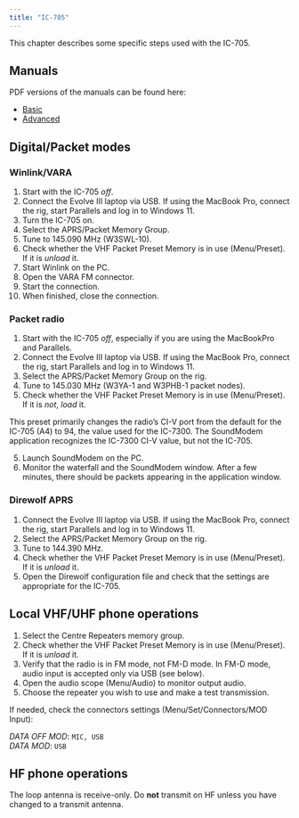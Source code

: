 ```yaml
---
title: "IC-705"
---
```


This chapter describes some specific steps used with the IC-705.

## Manuals

PDF versions of the manuals can be found here:

- [Basic](IC-705_ENG_Basic_6.pdf)
- [Advanced](IC-705_ENG_Advanced_3.pdf)

## Digital/Packet modes

### Winlink/VARA

1. Start with the IC-705 *off*.
1. Connect the Evolve III laptop via USB. If using the MacBook Pro, connect the rig, start Parallels and log in to Windows 11.
2. Turn the IC-705 on.
2. Select the APRS/Packet Memory Group.
3. Tune to 145.090 MHz (W3SWL-10).
4. Check whether the VHF Packet Preset Memory is in use (Menu/Preset). If it is *unload* it.
5. Start Winlink on the PC.
6. Open the VARA FM connector.
7. Start the connection.
8. When finished, close the connection.

### Packet radio

1. Start with the IC-705 *off*, especially if you are using the MacBookPro and Parallels.
1. Connect the Evolve III laptop via USB. If using the MacBook Pro, connect the rig, start Parallels and log in to Windows 11.
2. Select the APRS/Packet Memory Group on the rig.
3. Tune to 145.030 MHz (W3YA-1 and W3PHB-1 packet nodes).
4. Check whether the VHF Packet Preset Memory is in use (Menu/Preset). If it is *not*, *load* it.

::: {.callout-note}

This preset primarily changes the radio's CI-V port from the default for the IC-705 (A4) to 94, the value used for the IC-7300.
The SoundModem application recognizes the IC-7300 CI-V value, but not the IC-705.

:::

5. Launch SoundModem on the PC.
6. Monitor the waterfall and the SoundModem window. After a few minutes, there should be packets appearing in the application window.

### Direwolf APRS

1. Connect the Evolve III laptop via USB. If using the MacBook Pro, connect the rig, start Parallels and log in to Windows 11.
2. Select the APRS/Packet Memory Group on the rig.
3. Tune to 144.390 MHz.
4. Check whether the VHF Packet Preset Memory is in use (Menu/Preset). If it is *unload* it.
5. Open the Direwolf configuration file and check that the settings are appropriate for the IC-705.

## Local VHF/UHF phone operations

1. Select the Centre Repeaters memory group.
2. Check whether the VHF Packet Preset Memory is in use (Menu/Preset). If it is *unload* it.
3. Verify that the radio is in FM mode, not FM-D mode. In FM-D mode, audio input is accepted only via USB (see below).
3. Open the audio scope (Menu/Audio) to monitor output audio.
4. Choose the repeater you wish to use and make a test transmission.

::: {.callout-note}

If needed, check the connectors settings (Menu/Set/Connectors/MOD Input):

*DATA OFF MOD*: `MIC, USB`</br>
*DATA MOD*: `USB`

:::

## HF phone operations

::: {.callout-warning}

The loop antenna is receive-only.
Do **not** transmit on HF unless you have changed to a transmit antenna.

:::



